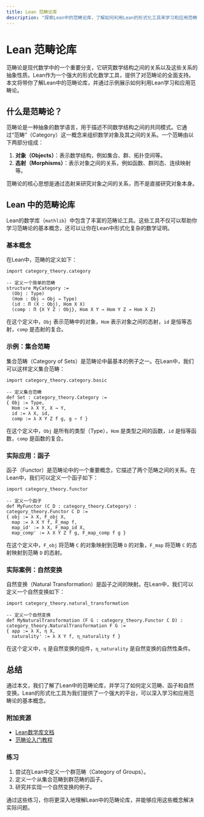 ```yaml
---
title: Lean 范畴论库
description: "探索Lean中的范畴论库，了解如何利用Lean的形式化工具来学习和应用范畴论的基本概念。"
---
```


# Lean 范畴论库

范畴论是现代数学中的一个重要分支，它研究数学结构之间的关系以及这些关系的抽象性质。Lean作为一个强大的形式化数学工具，提供了对范畴论的全面支持。本文将带你了解Lean中的范畴论库，并通过示例展示如何利用Lean学习和应用范畴论。

## 什么是范畴论？

范畴论是一种抽象的数学语言，用于描述不同数学结构之间的共同模式。它通过“范畴”（Category）这一概念来组织数学对象及其之间的关系。一个范畴由以下两部分组成：

1. **对象（Objects）**：表示数学结构，例如集合、群、拓扑空间等。
2. **态射（Morphisms）**：表示对象之间的关系，例如函数、群同态、连续映射等。

范畴论的核心思想是通过态射来研究对象之间的关系，而不是直接研究对象本身。

## Lean 中的范畴论库

Lean的数学库（`mathlib`）中包含了丰富的范畴论工具。这些工具不仅可以帮助你学习范畴论的基本概念，还可以让你在Lean中形式化复杂的数学证明。

### 基本概念

在Lean中，范畴的定义如下：

```lean
import category_theory.category

-- 定义一个简单的范畴
structure MyCategory :=
  (Obj : Type)
  (Hom : Obj → Obj → Type)
  (id : Π (X : Obj), Hom X X)
  (comp : Π {X Y Z : Obj}, Hom X Y → Hom Y Z → Hom X Z)
```

在这个定义中，`Obj` 表示范畴中的对象，`Hom` 表示对象之间的态射，`id` 是恒等态射，`comp` 是态射的复合。

### 示例：集合范畴

集合范畴（Category of Sets）是范畴论中最基本的例子之一。在Lean中，我们可以这样定义集合范畴：

```lean
import category_theory.category.basic

-- 定义集合范畴
def Set : category_theory.Category :=
{ Obj := Type,
  Hom := λ X Y, X → Y,
  id := λ X, id,
  comp := λ X Y Z f g, g ∘ f }
```

在这个定义中，`Obj` 是所有的类型（Type），`Hom` 是类型之间的函数，`id` 是恒等函数，`comp` 是函数的复合。

### 实际应用：函子

函子（Functor）是范畴论中的一个重要概念，它描述了两个范畴之间的关系。在Lean中，我们可以定义一个函子如下：

```lean
import category_theory.functor

-- 定义一个函子
def MyFunctor (C D : category_theory.Category) : category_theory.Functor C D :=
{ obj := λ X, F_obj X,
  map := λ X Y f, F_map f,
  map_id' := λ X, F_map_id X,
  map_comp' := λ X Y Z f g, F_map_comp f g }
```

在这个定义中，`F_obj` 将范畴 `C` 的对象映射到范畴 `D` 的对象，`F_map` 将范畴 `C` 的态射映射到范畴 `D` 的态射。

### 实际案例：自然变换

自然变换（Natural Transformation）是函子之间的映射。在Lean中，我们可以定义一个自然变换如下：

```lean
import category_theory.natural_transformation

-- 定义一个自然变换
def MyNaturalTransformation (F G : category_theory.Functor C D) : category_theory.NaturalTransformation F G :=
{ app := λ X, η X,
  naturality' := λ X Y f, η_naturality f }
```

在这个定义中，`η` 是自然变换的组件，`η_naturality` 是自然变换的自然性条件。

## 总结

通过本文，我们了解了Lean中的范畴论库，并学习了如何定义范畴、函子和自然变换。Lean的形式化工具为我们提供了一个强大的平台，可以深入学习和应用范畴论的基本概念。

### 附加资源

- [Lean数学库文档](https://leanprover-community.github.io/mathlib_docs/)
- [范畴论入门教程](https://ncatlab.org/nlab/show/category+theory)

### 练习

1. 尝试在Lean中定义一个群范畴（Category of Groups）。
2. 定义一个从集合范畴到群范畴的函子。
3. 研究并实现一个自然变换的例子。

通过这些练习，你将更深入地理解Lean中的范畴论库，并能够应用这些概念解决实际问题。